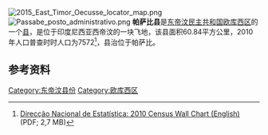 [[File:2015_East_Timor_Oecusse_locator_map.png|right]]
[[File:Passabe_posto_administrativo.png|thumb]]
'''帕萨比县'''是[[东帝汶民主共和国|东帝汶民主共和国]][[欧库西区|欧库西区]]的一个[[县_(东帝汶)|县]]，是位于印度尼西亚西帝汶的一块飞地，该县面积60.84平方公里，2010年人口普查时时人口为7572<ref name="Wall">[http://dne.mof.gov.tl/published/2010%20and%202011%20Publications/Wall%20Chart%20English/Wall%20Chart%20English%209%20June%202011.pdf Direcção Nacional de Estatística: 2010 Census Wall Chart (English)] {{webarchive|url=https://web.archive.org/web/20110812113436/http://dne.mof.gov.tl/published/2010%20and%202011%20Publications/Wall%20Chart%20English/Wall%20Chart%20English%209%20June%202011.pdf |date=2011-08-12 }} (PDF; 2,7 MB)</ref>，县治位于帕萨比。

==参考资料==
{{reflist}}

{{coord|9|21|51|S|124|20|36|E|type:city|display=title}}

[[Category:东帝汶县份|Category:东帝汶县份]]
[[Category:欧库西区|Category:欧库西区]]

{{EastTimor-geo-stub}}